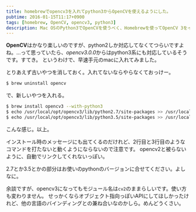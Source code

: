 ```yaml
---
title: homebrewでopencv3を入れてpython3からOpenCVを使えるようにした。
pubtime: 2016-01-15T11:17+0900
tags: [homebrew, OpenCV, opencv3, python3]
description: Mac OSのPython3でOpenCVを使うべく、Homebrewを使ってOpenCV 3をインストールしました。若干いつもと違うコマンドを打つ必要があるようです。
---
```


**OpenCV**はかなり楽しいのですが、python2しか対応してなくてつらいですよね。…って思っていたら、*opencv3.0.0*からはpython3系にも対応しているそうです。すてき。
というわけで、早速手元のmacに入れてみました。

とりあえず古いやつを消しておく。入れてないならやらなくておっけー。
``` bash
$ brew uninstall opencv
```

で、新しいやつを入れる。
``` bash
$ brew install opencv3 --with-python3
$ echo /usr/local/opt/opencv3/lib/python2.7/site-packages >> /usr/local/lib/python2.7/site-packages/opencv3.pth
$ echo /usr/local/opt/opencv3/lib/python3.5/site-packages >> /usr/local/lib/python3.5/site-packages/opencv3.pth
```
こんな感じ。以上。

インストール時のメッセージにも出てくるのだけれど、2行目と3行目のようなコマンドを打たないと動くようにならないので注意です。
opencv2と被らないように、自動でリンクしてくれないっぽい。

2.7とか3.5とかの部分はお使いのpythonのバージョンに合せてください。よしなに。

余談ですが、opencv3になってもモジュール名は`cv2`のままらしいです。使い方も変わりません。
せっかくならオブジェクト指向っぽいAPIにしてほしかったけれど、他の言語のバインディングとの兼ね合いなのかしら。めんどうくさい。

